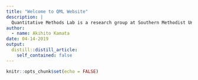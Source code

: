 ```yaml
---
title: "Welcome to QML Website"
description: |
  Quantitative Methods Lab is a research group at Southern Methodist University. We are not officially affiliated to any specific academic/service unit, but we are housed at the Center on Research and Evaluation (CORE) at SMU. We actively study and conduct research on various topics on quantitative methods in behavioral science and educational research.
author:
  - name: Akihito Kamata 
date: 04-14-2019
output:
  distill::distill_article:
    self_contained: false
---
```


```r
knitr::opts_chunk$set(echo = FALSE)
```



